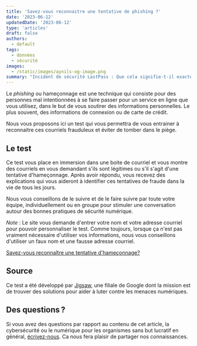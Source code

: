 ```yaml
---
title: 'Savez-vous reconnaitre une tentative de phishing ?'
date: '2023-06-12'
updatedDate: '2023-06-12'
type: 'articles'
draft: false
authors:
  - default
tags:
  - données
  - sécurité
images:
  - /static/images/aynils-og-image.png
summary: "Incident de sécurité LastPass : Que cela signifie-t-il exactement ? Que s'est-il passé et quelles données ont été compromises ? Quel est l'impact sur mon organisme sans but lucratif et comment réagir ?"
---
```


Le _phishing_ ou hameçonnage est une technique qui consiste pour des personnes mal intentionnées à se faire passer pour un service en ligne que vous utilisez, dans le but de vous soutirer des informations personnelles. Le plus souvent, des informations de connexion ou de carte de crédit.

Nous vous proposons ici un test qui vous permettra de vous entrainer à reconnaitre ces courriels frauduleux et éviter de tomber dans le piège.

<TOCInline toc={props.toc} toHeading={2} asDisclosure={true} />

## Le test

Ce test vous place en immersion dans une boite de courriel et vous montre des courriels en vous demandant s'ils sont légitimes ou s'il s'agit d'une tentative d'hameçonnage. Après avoir répondu, vous recevez des explications qui vous aideront à identifier ces tentatives de fraude dans la vie de tous les jours.

Nous vous conseillons de le suivre et de le faire suivre par toute votre équipe, individuellement ou en groupe pour stimuler une conversation autour des bonnes pratiques de sécurité numérique.

_Note_ : Le site vous demande d'entrer votre nom et votre adresse courriel pour pouvoir personnaliser le test. Comme toujours, lorsque ça n'est pas vraiment nécessaire d'utiliser vos informations, nous vous conseillons d'utiliser un faux nom et une fausse adresse courriel.

[Savez-vous reconnaître une tentative d'hameçonnage?](https://phishingquiz.withgoogle.com/?hl=fr)

## Source

Ce test a été développé par [Jigsaw](<https://en.wikipedia.org/wiki/Jigsaw_(company)>), une filiale de Google dont la mission est de trouver des solutions pour aider à luter contre les menaces numériques.

## Des questions ?

Si vous avez des questions par rapport au contenu de cet article, la cybersécurité ou le numérique pour les organismes sans but lucratif en général, [écrivez-nous](/contact). Ca nous fera plaisir de partager nos connaissances.
